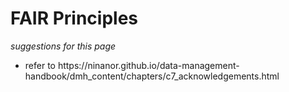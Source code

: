 # FAIR Principles {#sec-fair-principles}

*suggestions for this page* 

- refer to https://ninanor.github.io/data-management-handbook/dmh_content/chapters/c7_acknowledgements.html